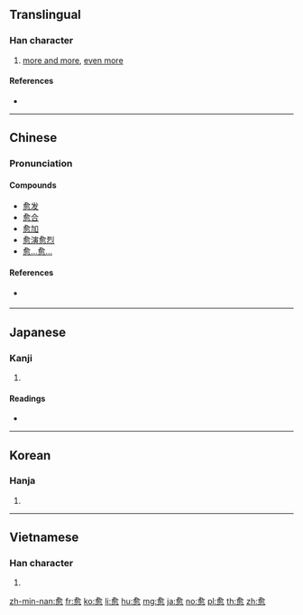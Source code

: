 {{also|癒|瘉}}
==Translingual==

===Han character===
{{Han char|rn=61|rad=心|as=09|sn=13|four=80332|canj=OMBP|ids=⿱俞心}}

# [[more and more]], [[even more]]

====References====
* {{Han ref|kx=0394.030|dkj=10904|dj=0730.140|hdz=42322.150|uh=6108|ud=24840|bh=B755|bd=46933}}

----

==Chinese==
{{zh-forms}}

===Pronunciation===
{{zh-pron
|m=yù
|c=jyu6
|mn=jú/lú
|mc=y
|oc=y
|ma=Zh-yù.ogg
|cat=adv,det
}}

====Compounds====
* [[愈发]]
* [[愈合]]
* [[愈加]]
* [[愈演愈烈]]
* [[愈…愈…]]

====References====
* {{qualifier|Min Nan}} {{thcwd|9454}}

----

==Japanese==

===Kanji===
{{ja-kanji|grade=uc|rs=心09}}

# {{defn|lang=ja|sort=心09}}

====Readings====
* {{ja-readings|on=[[ゆ]] (yu)|kun=[[まさる]] (masaru), [[いよいよ]] (iyoiyo)}}

----

==Korean==

===Hanja===
{{ko-hanja|hangeul=[[유]]|eumhun=|rv=yu|mr=yu|y=yu}}

# {{defn|lang=ko|sort=心09}}

----

==Vietnamese==

===Han character===
{{vi-hantu|[[rủ]]|rs=心09}}

# {{defn|lang=vi|sort=心09}}

[[zh-min-nan:愈]]
[[fr:愈]]
[[ko:愈]]
[[li:愈]]
[[hu:愈]]
[[mg:愈]]
[[ja:愈]]
[[no:愈]]
[[pl:愈]]
[[th:愈]]
[[zh:愈]]